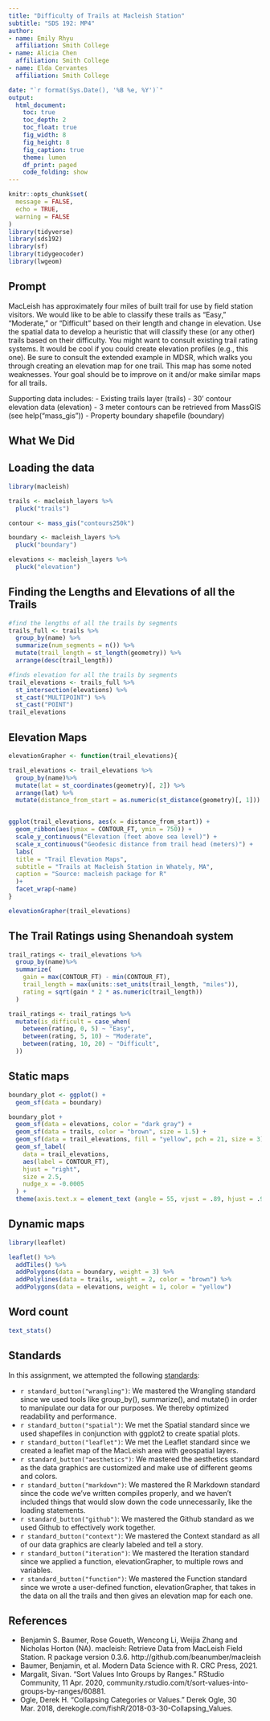 ```yaml
---
title: "Difficulty of Trails at Macleish Station"
subtitle: "SDS 192: MP4"
author: 
- name: Emily Rhyu
  affiliation: Smith College
- name: Alicia Chen
  affiliation: Smith College
- name: Elda Cervantes
  affiliation: Smith College

date: "`r format(Sys.Date(), '%B %e, %Y')`"
output:
  html_document:
    toc: true
    toc_depth: 2
    toc_float: true
    fig_width: 8
    fig_height: 8
    fig_caption: true
    theme: lumen
    df_print: paged
    code_folding: show
---
```


```r
knitr::opts_chunk$set(
  message = FALSE,
  echo = TRUE,
  warning = FALSE
)
library(tidyverse)
library(sds192)
library(sf)
library(tidygeocoder)
library(lwgeom)
```

## Prompt
MacLeish has approximately four miles of built trail for use by field station visitors. We would like to be able to classify these trails as “Easy,” “Moderate,” or “Difficult” based on their length and change in elevation. Use the spatial data to develop a heuristic that will classify these (or any other) trails based on their difficulty. You might want to consult existing trail rating systems. It would be cool if you could create elevation profiles (e.g., this one). Be sure to consult the extended example in MDSR, which walks you through creating an elevation map for one trail. This map has some noted weaknesses. Your goal should be to improve on it and/or make similar maps for all trails.

Supporting data includes:
- Existing trails layer (trails)
- 30’ contour elevation data (elevation)
- 3 meter contours can be retrieved from MassGIS (see help("mass_gis"))
- Property boundary shapefile (boundary)

## What We Did

## Loading the data
```r
library(macleish)
```

```r
trails <- macleish_layers %>%
  pluck("trails")

contour <- mass_gis("contours250k")

boundary <- macleish_layers %>%
  pluck("boundary")

elevations <- macleish_layers %>%
  pluck("elevation")
```

## Finding the Lengths and Elevations of all the Trails
```r
#find the lengths of all the trails by segments
trails_full <- trails %>%
  group_by(name) %>%
  summarize(num_segments = n()) %>%
  mutate(trail_length = st_length(geometry)) %>%
  arrange(desc(trail_length))

#finds elevation for all the trails by segments
trail_elevations <- trails_full %>%
  st_intersection(elevations) %>%
  st_cast("MULTIPOINT") %>%
  st_cast("POINT")
trail_elevations

```

## Elevation Maps 
```r
elevationGrapher <- function(trail_elevations){

trail_elevations <- trail_elevations %>%
  group_by(name)%>%
  mutate(lat = st_coordinates(geometry)[, 2]) %>%
  arrange(lat) %>%
  mutate(distance_from_start = as.numeric(st_distance(geometry)[, 1]))


ggplot(trail_elevations, aes(x = distance_from_start)) + 
  geom_ribbon(aes(ymax = CONTOUR_FT, ymin = 750)) +
  scale_y_continuous("Elevation (feet above sea level)") + 
  scale_x_continuous("Geodesic distance from trail head (meters)") +
  labs(
  title = "Trail Elevation Maps",
  subtitle = "Trails at Macleish Station in Whately, MA",
  caption = "Source: macleish package for R"
  )+
  facet_wrap(~name)
}

elevationGrapher(trail_elevations)

```

## The Trail Ratings using Shenandoah system
```r
trail_ratings <- trail_elevations %>%
  group_by(name)%>%
  summarize(
    gain = max(CONTOUR_FT) - min(CONTOUR_FT),
    trail_length = max(units::set_units(trail_length, "miles")),
    rating = sqrt(gain * 2 * as.numeric(trail_length))
  )

trail_ratings <- trail_ratings %>%
  mutate(is_difficult = case_when(
    between(rating, 0, 5) ~ "Easy",
    between(rating, 5, 10) ~ "Moderate",
    between(rating, 10, 20) ~ "Difficult",
  ))

```

## Static maps
```r

boundary_plot <- ggplot() +
  geom_sf(data = boundary) 

boundary_plot +
  geom_sf(data = elevations, color = "dark gray") +
  geom_sf(data = trails, color = "brown", size = 1.5) +
  geom_sf(data = trail_elevations, fill = "yellow", pch = 21, size = 3) +
  geom_sf_label(
    data = trail_elevations,
    aes(label = CONTOUR_FT),
    hjust = "right",
    size = 2.5,
    nudge_x = -0.0005
  ) +
  theme(axis.text.x = element_text (angle = 55, vjust = .89, hjust = .9))
```

## Dynamic maps
```r
library(leaflet)

leaflet() %>%
  addTiles() %>%
  addPolygons(data = boundary, weight = 3) %>%
  addPolylines(data = trails, weight = 2, color = "brown") %>%
  addPolygons(data = elevations, weight = 1, color = "yellow")
```

## Word count
```r
text_stats()
```

## Standards

In this assignment, we attempted the following [standards](https://beanumber.github.io/sds192/standards.html):

- `r standard_button("wrangling")`: We mastered the Wrangling standard since we used tools like group_by(), summarize(), and mutate() in order to manipulate our data for our purposes. We thereby optimized readability and performance.
- `r standard_button("spatial")`: We met the Spatial standard since we used shapefiles in conjunction with ggplot2 to create spatial plots.
- `r standard_button("leaflet")`: We met the Leaflet standard since we created a leaflet map of the MacLeish area with geospatial layers.
- `r standard_button("aesthetics")`: We mastered the aesthetics standard as the data graphics are customized and make use of different geoms and colors.
- `r standard_button("markdown")`: We mastered the R Markdown standard since the code we’ve written compiles properly, and we haven’t included things that would slow down the code unnecessarily, like the loading statements.
- `r standard_button("github")`: We mastered the Github standard as we used Github to effectively work together.
- `r standard_button("context")`: We mastered the Context standard as all of our data graphics are clearly labeled and tell a story.
- `r standard_button("iteration")`: We mastered the Iteration standard since we applied a function, elevationGrapher, to multiple rows and variables.
- `r standard_button("function")`: We mastered the Function standard since we wrote a user-defined function, elevationGrapher, that takes in the data on all the trails and then gives an elevation map for each one.

## References
- Benjamin S. Baumer, Rose Goueth, Wencong Li, Weijia Zhang and Nicholas Horton (NA). macleish: Retrieve Data from MacLeish Field Station. R package version 0.3.6. http://github.com/beanumber/macleish
- Baumer, Benjamin, et al. Modern Data Science with R. CRC Press, 2021. 
- Margalit, Sivan. “Sort Values Into Groups by Ranges.” RStudio Community, 11 Apr. 2020, community.rstudio.com/t/sort-values-into-groups-by-ranges/60881. 
- Ogle, Derek H. “Collapsing Categories or Values.” Derek Ogle, 30 Mar. 2018, derekogle.com/fishR/2018-03-30-Collapsing_Values. 


